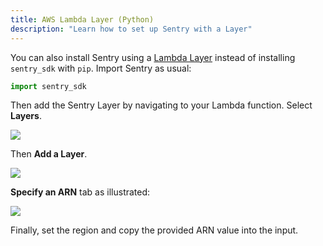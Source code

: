 ```yaml
---
title: AWS Lambda Layer (Python)
description: "Learn how to set up Sentry with a Layer"
---
```


You can also install Sentry using a [Lambda Layer](https://docs.aws.amazon.com/lambda/latest/dg/configuration-layers.html) instead of installing `sentry_sdk` with `pip`. Import Sentry as usual:

```python
import sentry_sdk
```

Then add the Sentry Layer by navigating to your Lambda function. Select **Layers**.

   ![](lambda_view.png)

Then **Add a Layer**.

   ![](layer_view.png)

 **Specify an ARN** tab as illustrated:

   ![](add_layer.png)

Finally, set the region and copy the provided ARN value into the input.

<LambdaLayerDetail canonical="aws-layer:python" />
